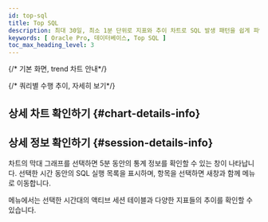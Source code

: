 ```yaml
---
id: top-sql
title: Top SQL
description: 최대 30일, 최소 1분 단위로 지표와 추이 차트로 SQL 발생 패턴을 쉽게 파악할 수 있습니다.
keywords: [ Oracle Pro, 데이터베이스, Top SQL ]
toc_max_heading_level: 3
---
```


{/* 기본 화면, trend 차트 안내*/}


<Dbstattopsqldesc /> 

{/* 쿼리별 수행 추이, 자세히 보기*/}


<Dbstatsqlviewquery /> 


<Dbstatsqlviewquerydetailssummary />


<Dbproductsqlstatquerydetails />

## 상세 차트 확인하기 {#chart-details-info}


<Dbstatsqlchartdetails />

## 상세 정보 확인하기 {#session-details-info}

<ImgLang img='db-top-sql-details.png' desc='세션 상세 정보' />

차트의 막대 그래프를 선택하면 5분 동안의 통계 정보를 확인할 수 있는 <Cmdname sid="session_detail" className="uitext" /> 창이 나타납니다. 선택한 시간 동안의 SQL 실행 목록을 표시하며, 항목을 선택하면 새창과 함께 <Cmdname sid="instance_monitoring" className="uitext" /> 메뉴로 이동합니다.

<Cmdname sid="instance_monitoring" className="uitext" /> 메뉴에서는 선택한 시간대의 액티브 세션 테이블과 다양한 지표들의 추이를 확인할 수 있습니다.


<Dbv2dataeditcolumn level={2} />

